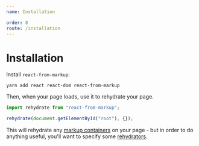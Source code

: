 ```yaml
---
name: Installation

order: 8
route: /installation
---
```


# Installation

Install `react-from-markup`:

```shell
yarn add react react-dom react-from-markup
```

Then, when your page loads, use it to rehydrate your page.

```javascript
import rehydrate from "react-from-markup";

rehydrate(document.getElementById("root"), {});
```

This will rehydrate any [markup containers](/containers) on your page - but in order to do anything useful, you'll want to specify some [rehydrators](/rehydrators).
